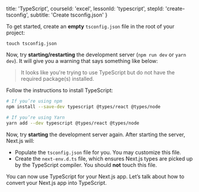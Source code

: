
  title: 'TypeScript',
  courseId: 'excel',
  lessonId: 'typescript',
  stepId: 'create-tsconfig',
  subtitle: 'Create tsconfig.json'
}

To get started, create an **empty** `tsconfig.json` file in the root of your project:

```shell
touch tsconfig.json
```

Now, try **starting/restarting** the development server (`npm run dev` or `yarn dev`). It will give you a warning that says something like below:

> It looks like you're trying to use TypeScript but do not have the required package(s) installed.

Follow the instructions to install TypeScript:

```bash
# If you’re using npm
npm install --save-dev typescript @types/react @types/node

# If you’re using Yarn
yarn add --dev typescript @types/react @types/node
```

Now, try **starting** the development server again. After starting the server, Next.js will:

- Populate the `tsconfig.json` file for you. You may customize this file.
- Create the `next-env.d.ts` file, which ensures Next.js types are picked up by the TypeScript compiler. You should **not** touch this file.

You can now use TypeScript for your Next.js app. Let’s talk about how to convert your Next.js app into TypeScript.

